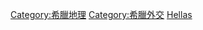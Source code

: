 {{Commonscat|International borders of Greece}}

[[Category:希臘地理|Category:希臘地理]]
[[Category:希臘外交|Category:希臘外交]]
[[Category:各國邊界|Hellas]]